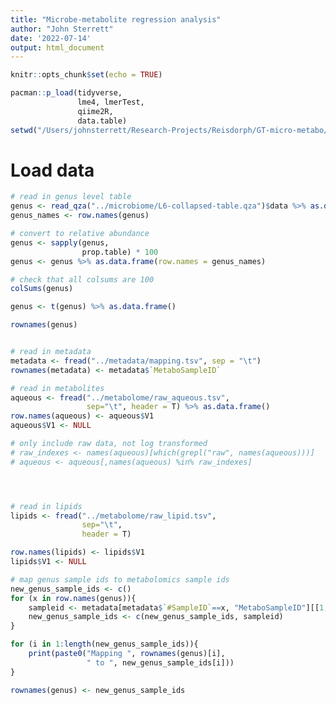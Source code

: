 ```yaml
---
title: "Microbe-metabolite regression analysis"
author: "John Sterrett"
date: '2022-07-14'
output: html_document
---
```


```r
knitr::opts_chunk$set(echo = TRUE)

pacman::p_load(tidyverse,
               lme4, lmerTest,
               qiime2R,
               data.table)
setwd("/Users/johnsterrett/Research-Projects/Reisdorph/GT-micro-metabo/analysis")
```

# Load data

```r
# read in genus level table
genus <- read_qza("../microbiome/L6-collapsed-table.qza")$data %>% as.data.frame()
genus_names <- row.names(genus)

# convert to relative abundance
genus <- sapply(genus,
                prop.table) * 100
genus <- genus %>% as.data.frame(row.names = genus_names)

# check that all colsums are 100
colSums(genus)

genus <- t(genus) %>% as.data.frame()

rownames(genus)


# read in metadata
metadata <- fread("../metadata/mapping.tsv", sep = "\t")
rownames(metadata) <- metadata$`MetaboSampleID`

# read in metabolites
aqueous <- fread("../metabolome/raw_aqueous.tsv",
                 sep="\t", header = T) %>% as.data.frame()
row.names(aqueous) <- aqueous$V1
aqueous$V1 <- NULL

# only include raw data, not log transformed
# raw_indexes <- names(aqueous)[which(grepl("raw", names(aqueous)))]
# aqueous <- aqueous[,names(aqueous) %in% raw_indexes]




# read in lipids
lipids <- fread("../metabolome/raw_lipid.tsv",
                sep="\t",
                header = T)

row.names(lipids) <- lipids$V1
lipids$V1 <- NULL

# map genus sample ids to metabolomics sample ids
new_genus_sample_ids <- c()
for (x in row.names(genus)){
    sampleid <- metadata[metadata$`#SampleID`==x, "MetaboSampleID"][[1,1]]
    new_genus_sample_ids <- c(new_genus_sample_ids, sampleid)
}

for (i in 1:length(new_genus_sample_ids)){
    print(paste0("Mapping ", rownames(genus)[i], 
                 " to ", new_genus_sample_ids[i]))
}

rownames(genus) <- new_genus_sample_ids
```